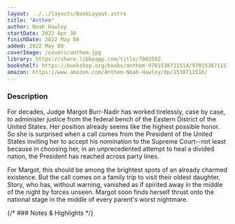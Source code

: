 ```yaml
---
layout: ../../layouts/BookLayout.astro
title: "Anthem"
author: Noah Hawley
startDate: 2022 Apr 30
finishDate: 2022 May 08
added: 2022 May 08
coverImage: /covers/anthem.jpg
library: https://share.libbyapp.com/title/7002502
bookshelf: https://bookshop.org/books/anthem-9781538711514/9781538711514
amazon: https://www.amazon.com/Anthem-Noah-Hawley/dp/1538711516/
---
```


<ReadingTime
startDate  = {frontmatter.startDate}
finishDate = {frontmatter.finishDate}
/>

### Description
For decades, Judge Margot Burr-Nadir has worked tirelessly, case by case, to administer justice from the federal bench of the Eastern District of the United States. Her position already seems like the highest possible honor. So she is surprised when a call comes from the President of the United States inviting her to accept his nomination to the Supreme Court--not least because in choosing her, in an unprecedented attempt to heal a divided nation, the President has reached across party lines.

For Margot, this should be among the brightest spots of an already charmed existence. But the call comes on a family trip to visit their oldest daughter, Story, who has, without warning, vanished as if spirited away in the middle of the night by forces unseen. Margot soon finds herself thrust onto the national stage in the middle of every parent's worst nightmare.

{/* ### Notes & Highlights */}

<BuyBook
  library   = {frontmatter.library}
  bookshelf = {frontmatter.bookshelf}
  amazon    = {frontmatter.amazon}
/>
